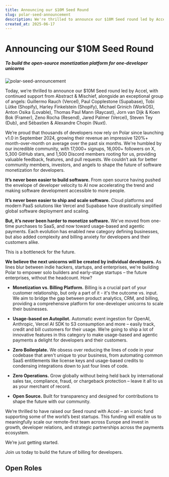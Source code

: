 ```yaml
---
title: Announcing our $10M Seed Round
slug: polar-seed-announcement
description: We're thrilled to announce our $10M Seed round led by Accel, with continued support from Abstract & Mischief, alongside an exceptional group of angels
created_at: 2025-06-17
---
```



<InnerHeaderWrapper>
  <h1 className="my-8">Announcing our $10M Seed Round</h1>
  <h5>
    To build the open-source monetization platform for one-developer unicorns
  </h5>
</InnerHeaderWrapper>

![polar-seed-announcement](./seed.jpg)

<InnerWrapper>

Today, we’re thrilled to announce our $10M Seed round led by Accel, with continued support from Abstract & Mischief, alongside an exceptional group of angels: Guillermo Rauch (Vercel), Paul Copplestone (Supabase), Tobi Lütke (Shopify), Harley Finkelstein (Shopify), Michael Grinich (WorkOS), Anton Osika (Lovable), Thomas Paul Mann (Raycast), Jorn van Dijk & Koen Bok (Framer), Zeno Rocha (Resend), Jared Palmer (Vercel), Steven Tey (Dub), and Sébastien & Alexandre Chopin (Nuxt).

We’re proud that thousands of developers now rely on Polar since launching v1.0 in September 2024, growing their revenue an impressive 120%+ month-over-month on average over the past six months. We're humbled by our incredible community, with 17,000+ signups, 16,000+ followers on X, 5,300 GitHub stars, and 1,500 Discord members rooting for us, providing valuable feedback, features, and pull requests. We couldn’t ask for better community members, investors, and angels to shape the future of software monetization for developers.

**It’s never been easier to build software.** From open source having pushed the envelope of developer velocity to AI now accelerating the trend and making software development accessible to more people.

**It’s never been easier to ship and scale software.** Cloud platforms and modern PaaS solutions like Vercel and Supabase have drastically simplified global software deployment and scaling.

**But, it’s never been harder to monetize software.** We've moved from one-time purchases to SaaS, and now toward usage-based and agentic payments. Each evolution has enabled new category defining businesses, but also added complexity and billing anxiety for developers and their customers alike.

This is a bottleneck for the future.

**We believe the next unicorns will be created by individual developers.** As lines blur between indie hackers, startups, and enterprises, we're building Polar to empower solo builders and early-stage startups – the future enterprises, without the headcount. How?

- **Monetization vs. Billing Platform.** Billing is a crucial part of your customer relationship, but only a part of it - it's the outcome vs. input. We aim to bridge the gap between product analytics, CRM, and billing, providing a comprehensive platform for one-developer unicorns to scale their businesses.

- **Usage-based on Autopilot.** Automatic event ingestion for OpenAI, Anthropic, Vercel AI SDK to S3 consumption and more – easily track, credit and bill customers for their usage. We’re going to ship a lot of innovative features in this category to make usage-based and agentic payments a delight for developers and their customers.

- **Zero Boilerplate.** We obsess over reducing the lines of code in your codebase that aren't unique to your business, from automating common SaaS entitlements like license keys and usage-based credits to condensing integrations down to just four lines of code.

- **Zero Operations.** Grow globally without being held back by international sales tax, compliance, fraud, or chargeback protection – leave it all to us as your merchant of record.

- **Open Source.** Built for transparency and designed for contributions to shape the future with our community.

We’re thrilled to have raised our Seed round with Accel – an iconic fund supporting some of the world’s best startups. This funding will enable us to meaningfully scale our remote-first team across Europe and invest in growth, developer relations, and strategic partnerships across the payments ecosystem.

We’re just getting started.

Join us today to build the future of billing for developers.

## Open Roles

<div className="flex flex-col gap-4">
  <JobLink
    role="Staff Frontend Engineer"
    description="Lead the development of our frontend codebase and help us build the best billing experience for developers."
    location="Remote — Europe"
    link="https://jobs.gem.com/polar/am9icG9zdDparTigzDB_RewSqH5o5htc"
  />
  <JobLink
    role="Staff Backend Engineer"
    description="Lead the development of our backend codebase and help us build the best billing experience for developers."
    location="Remote — Europe"
    link="https://jobs.gem.com/polar/am9icG9zdDpMwoor_2kPHz1RfnYzEZH9"
  />
  <JobLink
    role="Support Engineer"
    description="Lead efforts to help our customers get the most out of Polar."
    location="Remote — Europe"
    link="https://jobs.gem.com/polar/am9icG9zdDq-gyYKkPmJozQGu_MfvgJ_"
  />
</div>

</InnerWrapper>
